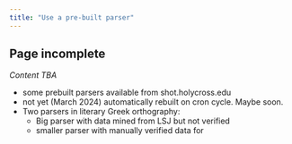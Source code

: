 ```yaml
---
title: "Use a pre-built parser"
---
```


::: {.callout-warning}
## Page incomplete

*Content TBA*
:::


- some prebuilt parsers available from shot.holycross.edu
- not yet (March 2024) automatically rebuilt on cron cycle. Maybe soon.
- Two parsers in literary Greek orthography:
    - Big parser with data mined from LSJ but not verified
    - smaller parser with manually verified data for
    